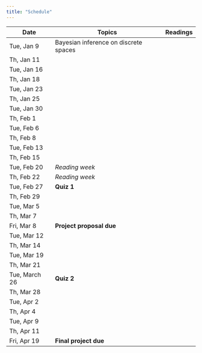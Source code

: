```yaml
---
title: "Schedule"
---
```


| Date          | Topics                                | Readings |
|---------------|---------------------------------------|----------|
| Tue, Jan 9    | Bayesian inference on discrete spaces |          |
| Th, Jan 11    |                                       |          |
| Tue, Jan 16   |                                       |          |
| Th, Jan 18    |                                       |          |
| Tue, Jan 23   |                                       |          |
| Th, Jan 25    |                                       |          |
| Tue, Jan 30   |                                       |          |
| Th, Feb 1     |                                       |          |
| Tue, Feb 6    |                                       |          |
| Th, Feb 8     |                                       |          |
| Tue, Feb 13   |                                       |          |
| Th, Feb 15    |                                       |          |
| Tue, Feb 20   | *Reading week*                        |          |
| Th, Feb 22    | *Reading week*                        |          |
| Tue, Feb 27   | **Quiz 1**                            |          |
| Th, Feb 29    |                                       |          |
| Tue, Mar 5    |                                       |          |
| Th, Mar 7     |                                       |          |
| Fri, Mar 8    | **Project proposal due**              |          |
| Tue, Mar 12   |                                       |          |
| Th, Mar 14    |                                       |          |
| Tue, Mar 19   |                                       |          |
| Th, Mar 21    |                                       |          |
| Tue, March 26 | **Quiz 2**                            |          |
| Th, Mar 28    |                                       |          |
| Tue, Apr 2    |                                       |          |
| Th, Apr 4     |                                       |          |
| Tue, Apr 9    |                                       |          |
| Th, Apr 11    |                                       |          |
| Fri, Apr 19   | **Final project due**                 |          |
